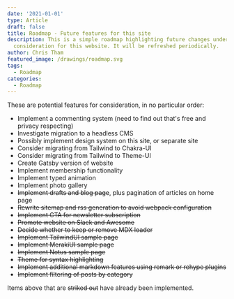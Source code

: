 ```yaml
---
date: '2021-01-01'
type: Article
draft: false
title: Roadmap - Future features for this site
description: This is a simple roadmap highlighting future changes under
  consideration for this website. It will be refreshed periodically.
author: Chris Tham
featured_image: /drawings/roadmap.svg
tags:
  - Roadmap
categories:
  - Roadmap
---
```


These are potential features for consideration, in no particular order:

- Implement a commenting system (need to find out that's free and privacy respecting)
- Investigate migration to a headless CMS
- Possibly implement design system on this site, or separate site
- Consider migrating from Tailwind to Chakra-UI
- Consider migrating from Tailwind to Theme-UI
- Create Gatsby version of website
- Implement membership functionality
- Implement typed animation
- Implement photo gallery
- ~~Implement drafts and blog page~~, plus pagination of articles on home page
- ~~Rewrite sitemap and rss generation to avoid webpack configuration~~
- ~~Implement CTA for newsletter subscription~~
- ~~Promote website on Slack and Awesome~~
- ~~Decide whether to keep or remove MDX loader~~
- ~~Implement TailwindUI sample page~~
- ~~Implement MerakiUI sample page~~
- ~~Implement Notus sample page~~
- ~~Theme for syntax highlighting~~
- ~~Implement additional markdown features using remark or rehype plugins~~
- ~~Implement filtering of posts by category~~

Items above that are ~~striked out~~ have already been implemented.
